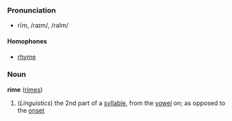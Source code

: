 ===Pronunciation===
*rīm, /raɪm/, /raIm/
====Homophones====
*[[rhyme]]

===Noun===
'''rime''' ([[rimes]])

# (''Linguistics'') the 2nd part of a [[syllable]], from the [[vowel]] on; as opposed to the [[onset]]